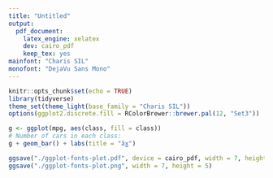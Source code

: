 ```yaml
---
title: "Untitled"
output:
  pdf_document: 
    latex_engine: xelatex
    dev: cairo_pdf
    keep_tex: yes
mainfont: "Charis SIL"
monofont: "DejaVu Sans Mono"
---
```


```r
knitr::opts_chunk$set(echo = TRUE)
library(tidyverse)
theme_set(theme_light(base_family = "Charis SIL"))
options(ggplot2.discrete.fill = RColorBrewer::brewer.pal(12, "Set3"))
```

```r
g <- ggplot(mpg, aes(class, fill = class))
# Number of cars in each class:
g + geom_bar() + labs(title = "ãɣ")

ggsave("./ggplot-fonts-plot.pdf", device = cairo_pdf, width = 7, height = 5)
ggsave("./ggplot-fonts-plot.png", width = 7, height = 5)
```


